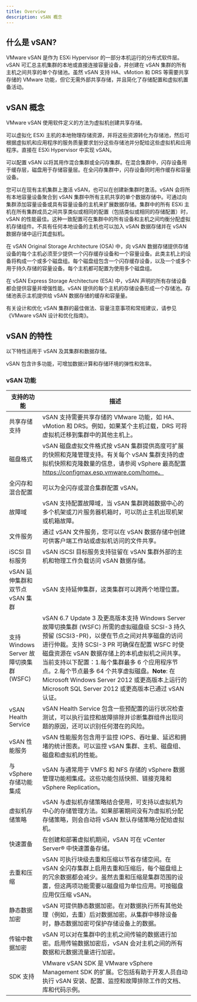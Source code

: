 ```yaml
---
title: Overview
description: vSAN 概念
---
```


## 什么是 vSAN?

VMware vSAN 是作为 ESXi Hypervisor 的一部分本机运行的分布式软件层。
vSAN 可汇总主机集群的本地或直接连接容量设备，并创建在 vSAN 集群的所有主机之间共享的单个存储池。虽然 vSAN 支持 HA、vMotion 和 DRS 等需要共享存储的 VMware 功能，但它无需外部共享存储，并且简化了存储配置和虚拟机置备活动。

## vSAN 概念

VMware vSAN 使用软件定义的方法为虚拟机创建共享存储。

可以虚拟化 ESXi 主机的本地物理存储资源，并将这些资源转化为存储池，然后可根据虚拟机和应用程序的服务质量要求划分这些存储池并分配给这些虚拟机和应用程序。直接在 ESXi Hypervisor 中实现 vSAN。

可以配置 vSAN 以将其用作混合集群或全闪存集群。在混合集群中，闪存设备用于缓存层，磁盘用于存储容量层。在全闪存集群中，闪存设备同时用作缓存和容量设备。

您可以在现有主机集群上激活 vSAN，也可以在创建新集群时激活。vSAN 会将所有本地容量设备聚合到 vSAN 集群中所有主机共享的单个数据存储中。可通过向集群添加容量设备或具有容量设备的主机来扩展数据存储。集群中的所有 ESXi 主机在所有集群成员之间共享类似或相同的配置（包括类似或相同的存储配置）时，vSAN 的性能最佳。这种一致配置可在集群中的所有设备和主机之间均衡分配虚拟机存储组件。不具有任何本地设备的主机也可以加入 vSAN 数据存储并在 vSAN 数据存储中运行其虚拟机。

在 vSAN Original Storage Architecture (OSA) 中，向 vSAN 数据存储提供存储设备的每个主机必须至少提供一个闪存缓存设备和一个容量设备。此类主机上的设备将构成一个或多个磁盘组。每个磁盘组包含一个闪存缓存设备，以及一个或多个用于持久存储的容量设备。每个主机都可配置为使用多个磁盘组。

在 vSAN Express Storage Architecture (ESA) 中，vSAN 声明的所有存储设备都会提供容量并增强性能。vSAN 提供的每个主机的存储设备形成一个存储池。存储池表示主机提供给 vSAN 数据存储的缓存和容量量。

有关设计和优化 vSAN 集群的最佳做法、容量注意事项和常规建议，请参见《VMware vSAN 设计和优化指南》。

## vSAN 的特性

以下特性适用于 vSAN 及其集群和数据存储。

vSAN 包含许多功能，可增加数据计算和存储环境的弹性和效率。

### vSAN 功能

| 支持的功能                              | 描述                                                                                                                                                                                                                                                                                                                                                                                                                                                    |
| --------------------------------------- | ------------------------------------------------------------------------------------------------------------------------------------------------------------------------------------------------------------------------------------------------------------------------------------------------------------------------------------------------------------------------------------------------------------------------------------------------------- |
| 共享存储支持                            | vSAN 支持需要共享存储的 VMware 功能，如 HA、vMotion 和 DRS。例如，如果某个主机过载，DRS 可将虚拟机迁移到集群中的其他主机上。                                                                                                                                                                                                                                                                                                                            |
| 磁盘格式                                | vSAN 磁盘虚拟文件格式按 vSAN 集群提供高度可扩展的快照和克隆管理支持。有关每个 vSAN 集群支持的虚拟机快照和克隆数量的信息，请参阅 vSphere 最高配置 https://configmax.esp.vmware.com/home。                                                                                                                                                                                                                                                                |
| 全闪存和混合配置                        | 可以为全闪存或混合集群配置 vSAN。                                                                                                                                                                                                                                                                                                                                                                                                                       |
| 故障域                                  | vSAN 支持配置故障域，当 vSAN 集群跨越数据中心的多个机架或刀片服务器机箱时，可以防止主机出现机架或机箱故障。                                                                                                                                                                                                                                                                                                                                             |
| 文件服务                                | 通过 vSAN 文件服务，您可以在 vSAN 数据存储中创建可供客户端工作站或虚拟机访问的文件共享。                                                                                                                                                                                                                                                                                                                                                                |
| iSCSI 目标服务                          | vSAN iSCSI 目标服务支持驻留在 vSAN 集群外部的主机和物理工作负载访问 vSAN 数据存储。                                                                                                                                                                                                                                                                                                                                                                     |
| vSAN 延伸集群和双节点 vSAN 集群         | vSAN 支持延伸集群，这类集群可以跨两个地理位置。                                                                                                                                                                                                                                                                                                                                                                                                         |
| 支持 Windows Server 故障切换集群 (WSFC) | vSAN 6.7 Update 3 及更高版本支持 Windows Server 故障切换集群 (WSFC) 所需的虚拟磁盘级 SCSI-3 持久预留 (SCSI3-PR)，以便在节点之间对共享磁盘的访问进行仲裁。支持 SCSI-3 PR 可确保在配置 WSFC 时使磁盘资源在 vSAN 数据存储上的本机虚拟机之间共享。当前支持以下配置：1.每个集群最多 6 个应用程序节点。2.每个节点最多 64 个共享虚拟磁盘。**Note**: 在 Microsoft Windows Server 2012 或更高版本上运行的 Microsoft SQL Server 2012 或更高版本已通过 vSAN 认证。 |
| vSAN Health Service                     | vSAN Health Service 包含一些预配置的运行状况检查测试，可以执行监控和故障排除并诊断集群组件出现问题的原因，还可以识别任何潜在的风险。                                                                                                                                                                                                                                                                                                                    |
| vSAN 性能服务                           | vSAN 性能服务包含用于监控 IOPS、吞吐量、延迟和拥堵的统计图表。可以监控 vSAN 集群、主机、磁盘组、磁盘和虚拟机的性能。                                                                                                                                                                                                                                                                                                                                    |
| 与 vSphere 存储功能集成                 | vSAN 与通常用于 VMFS 和 NFS 存储的 vSphere 数据管理功能相集成。这些功能包括快照、链接克隆和 vSphere Replication。                                                                                                                                                                                                                                                                                                                                       |
| 虚拟机存储策略                          | vSAN 与虚拟机存储策略结合使用，可支持以虚拟机为中心的存储管理方法。如果部署期间没有为虚拟机分配存储策略，则会自动将 vSAN 默认存储策略分配给虚拟机。                                                                                                                                                                                                                                                                                                     |
| 快速置备                                | 在创建和部署虚拟机期间，vSAN 可在 vCenter Server® 中快速置备存储。                                                                                                                                                                                                                                                                                                                                                                                      |
| 去重和压缩                              | vSAN 可执行块级去重和压缩以节省存储空间。在 vSAN 全闪存集群上启用去重和压缩后，每个磁盘组上的冗余数据都会减少。虽然去重和压缩是集群范围的设置，但这两项功能需要以磁盘组为单位应用。可按磁盘应用仅压缩 vSAN。                                                                                                                                                                                                                                            |
| 静态数据加密                            | vSAN 可提供静态数据加密。在对数据执行所有其他处理（例如，去重）后对数据加密。从集群中移除设备时，静态数据加密可保护存储设备上的数据。                                                                                                                                                                                                                                                                                                                   |
| 传输中数据加密                          | vSAN 可以对在集群中的主机之间传输的数据进行加密。启用传输数据加密后，vSAN 会对主机之间的所有数据和元数据流量进行加密。                                                                                                                                                                                                                                                                                                                                  |
| SDK 支持                                | VMware vSAN SDK 是 VMware vSphere Management SDK 的扩展。它包括有助于开发人员自动执行 vSAN 安装、配置、监控和故障排除工作的文档、库和代码示例。                                                                                                                                                                                                                                                                                                         |
